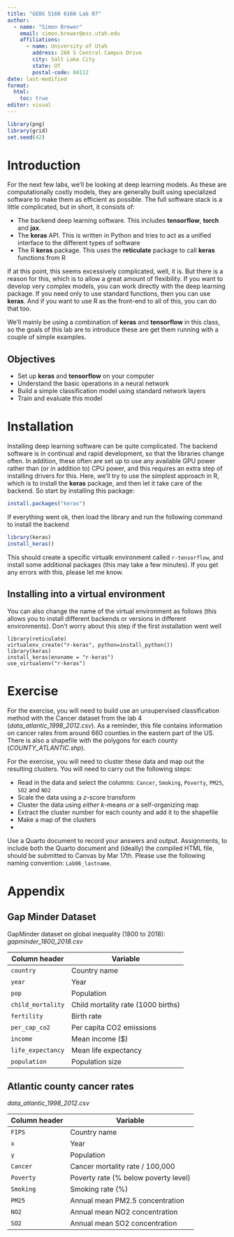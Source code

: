 ```yaml
---
title: "GEOG 5160 6160 Lab 07"
author: 
  - name: "Simon Brewer"
    email: simon.brewer@ess.utah.edu
    affiliations:
      - name: University of Utah
        address: 260 S Central Campus Drive
        city: Salt Lake City
        state: UT
        postal-code: 84112
date: last-modified
format:
  html:
    toc: true
editor: visual
---
```


```r
library(png)
library(grid)
set.seed(42)
```

# Introduction

For the next few labs, we'll be looking at deep learning models. As these are computationally costly models, they are generally built using specialized software to make them as efficient as possible. The full software stack is a little complicated, but in short, it consists of:

- The backend deep learning software. This includes **tensorflow**, **torch** and **jax**. 
- The **keras** API. This is written in Python and tries to act as a unified interface to the different types of software
- The R **keras** package. This uses the **reticulate** package to call **keras** functions from R

If at this point, this seems excessively complicated, well, it is. But there is a reason for this, which is to allow a great amount of flexibility. If you want to develop very complex models, you can work directly with the deep learning package. If you need only to use standard functions, then you can use **keras**. And if you want to use R as the front-end to all of this, you can do that too.

We'll mainly be using a combination of **keras** and **tensorflow** in this class, so the goals of this lab are to introduce these are get them running with a couple of simple examples. 

## Objectives

- Set up **keras** and **tensorflow** on your computer
- Understand the basic operations in a neural network
- Build a simple classification model using standard network layers
- Train and evaluate this model

# Installation

Installing deep learning software can be quite complicated. The backend software is in continual and rapid development, so that the libraries change often. In addition, these often are set up to use any available GPU power rather than (or in addition to) CPU power, and this requires an extra step of installing drivers for this. Here, we'll try to use the simplest approach in R, which is to install the **keras** package, and then let it take care of the backend. So start by installing this package:

```r
install.packages("keras")
```

If everything went ok, then load the library and run the following command to install the backend

```r
library(keras)
install_keras()
```

This should create a specific virtualk environment called `r-tensorflow`, and install some additional packages (this may take a few minutes). If you get any errors with this, please let me know.

## Installing into a virtual environment

You can also change the name of the virtual environment as follows (this allows you to install different backends or versions in different environments). Don't worry about this step if the first installation went well

```{eval=FALSE}
library(reticulate)
virtualenv_create("r-keras", python=install_python())
library(keras)
install_keras(envname = "r-keras")
use_virtualenv("r-keras")
```


# Exercise

For the exercise, you will need to build use an unsupervised classification method with the Cancer dataset from the lab 4 (*data_atlantic_1998_2012.csv*). As a reminder, this file contains information on cancer rates from around 660 counties in the eastern part of the US. There is also a shapefile with the polygons for each county (*COUNTY_ATLANTIC.shp*).

For the exercise, you will need to cluster these data and map out the resulting clusters. You will need to carry out the following steps:

-   Read in the data and select the columns: `Cancer`, `Smoking`, `Poverty`, `PM25`, `SO2` and `NO2`
-   Scale the data using a $z$-score transform
-   Cluster the data using *either* $k$-means *or* a self-organizing map
-   Extract the cluster number for each county and add it to the shapefile
-   Make a map of the clusters
-   

Use a Quarto document to record your answers and output. Assignments, to include both the Quarto document and (ideally) the compiled HTML file, should be submitted to Canvas by Mar 17th. Please use the following naming convention: `Lab06_lastname`.

# Appendix

## Gap Minder Dataset

GapMinder dataset on global inequality (1800 to 2018): *gapminder_1800_2018.csv*

| Column header     | Variable                           |
|-------------------|------------------------------------|
| `country`         | Country name                       |
| `year`            | Year                               |
| `pop`             | Population                         |
| `child_mortality` | Child mortality rate (1000 births) |
| `fertility`       | Birth rate                         |
| `per_cap_co2`     | Per capita CO2 emissions           |
| `income`          | Mean income (\$)                   |
| `life_expectancy` | Mean life expectancy               |
| `population`      | Population size                    |

## Atlantic county cancer rates

*data_atlantic_1998_2012.csv*

| Column header | Variable                             |
|---------------|--------------------------------------|
| `FIPS`        | Country name                         |
| `x`           | Year                                 |
| `y`           | Population                           |
| `Cancer`      | Cancer mortality rate / 100,000      |
| `Poverty`     | Poverty rate (% below poverty level) |
| `Smoking`     | Smoking rate (%)                     |
| `PM25`        | Annual mean PM2.5 concentration      |
| `NO2`         | Annual mean NO2 concentration        |
| `SO2`         | Annual mean SO2 concentration        |
